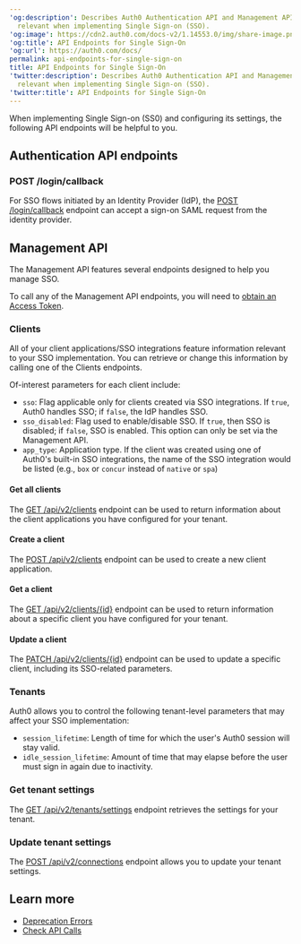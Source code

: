 ---
'og:description': Describes Auth0 Authentication API and Management API endpoints
  relevant when implementing Single Sign-on (SSO).
'og:image': https://cdn2.auth0.com/docs-v2/1.14553.0/img/share-image.png
'og:title': API Endpoints for Single Sign-On
'og:url': https://auth0.com/docs/
permalink: api-endpoints-for-single-sign-on
title: API Endpoints for Single Sign-On
'twitter:description': Describes Auth0 Authentication API and Management API endpoints
  relevant when implementing Single Sign-on (SSO).
'twitter:title': API Endpoints for Single Sign-On
---
When implementing <Tooltip tip="Single Sign-On (SSO): Service that, after a user logs into one applicaton, automatically logs that user in to other applications." cta="View Glossary" href="/docs/glossary?term=Single+Sign-on">Single Sign-on</Tooltip> (SS0) and configuring its settings, the following API endpoints will be helpful to you.

## Authentication API endpoints

### POST /login/callback

For SSO flows initiated by an <Tooltip tip="Identity Provider (IdP): Service that stores and manages digital identities." cta="View Glossary" href="/docs/glossary?term=Identity+Provider">Identity Provider</Tooltip> (IdP), the [POST /login/callback](https://auth0.com/docs/api/authentication#idp-initiated-single-sign-on-sso-flow) endpoint can accept a sign-on <Tooltip tip="Security Assertion Markup Language (SAML): Standardized protocol allowing two parties to exchange authentication information without a password." cta="View Glossary" href="/docs/glossary?term=SAML">SAML</Tooltip> request from the identity provider.

## Management API

The <Tooltip tip="Management API: A product to allow customers to perform administrative tasks." cta="View Glossary" href="/docs/glossary?term=Management+API">Management API</Tooltip> features several endpoints designed to help you manage SSO.

To call any of the Management API endpoints, you will need to [obtain an Access Token](https://auth0.com/docs/api/management/v2/tokens).

### Clients

All of your client applications/SSO integrations feature information relevant to your SSO implementation. You can retrieve or change this information by calling one of the Clients endpoints.

Of-interest parameters for each client include:

* `sso`: Flag applicable only for clients created via SSO integrations. If `true`, Auth0 handles SSO; if `false`, the IdP handles SSO.
* `sso_disabled`: Flag used to enable/disable SSO. If `true`, then SSO is disabled; if `false`, SSO is enabled. This option can only be set via the Management API.
* `app_type`: Application type. If the client was created using one of Auth0's built-in SSO integrations, the name of the SSO integration would be listed (e.g., `box` or `concur` instead of `native` or `spa`)

#### Get all clients

The [GET /api/v2/clients](https://auth0.com/docs/api/management/v2#!/Clients/get_clients) endpoint can be used to return information about the client applications you have configured for your tenant.

#### Create a client

The [POST /api/v2/clients](https://auth0.com/docs/api/management/v2#!/Clients/post_clients) endpoint can be used to create a new client application.

#### Get a client

The [GET /api/v2/clients/{id}](https://auth0.com/docs/api/management/v2#!/Clients/get_clients_by_id) endpoint can be used to return information about a specific client you have configured for your tenant.

#### Update a client

The [PATCH /api/v2/clients/{id}](https://auth0.com/docs/api/management/v2#!/Clients/patch_clients_by_id) endpoint can be used to update a specific client, including its SSO-related parameters.

### Tenants

Auth0 allows you to control the following tenant-level parameters that may affect your SSO implementation:

* `session_lifetime`: Length of time for which the user's Auth0 session will stay valid.
* `idle_session_lifetime`: Amount of time that may elapse before the user must sign in again due to inactivity.

### Get tenant settings

The [GET /api/v2/tenants/settings](https://auth0.com/docs/api/management/v2#!/Tenants/get_settings) endpoint retrieves the settings for your tenant.

### Update tenant settings

The [POST /api/v2/connections](https://auth0.com/docs/api/management/v2#!/Tenants/patch_settings) endpoint allows you to update your tenant settings.

## Learn more

* [Deprecation Errors](/docs/troubleshoot/basic-issues/check-deprecation-errors)
* [Check API Calls](/docs/troubleshoot/authentication-issues/check-api-calls)